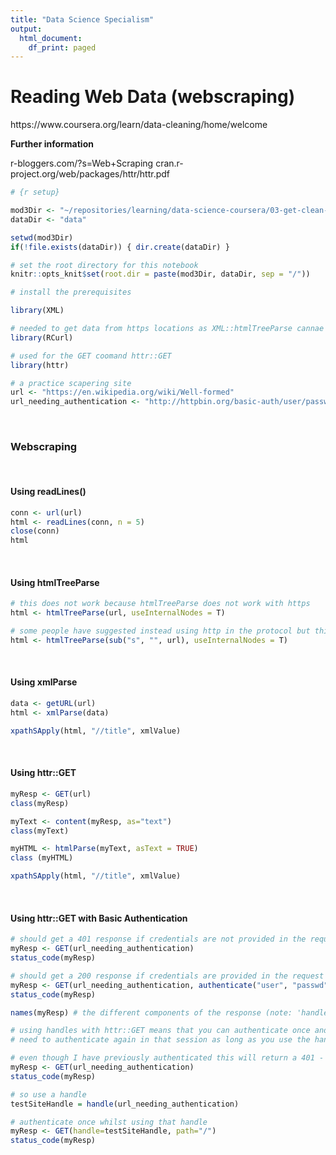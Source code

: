 ```yaml
---
title: "Data Science Specialism"
output:
  html_document:
    df_print: paged
---
```


# Reading Web Data (webscraping)
https://www.coursera.org/learn/data-cleaning/home/welcome

**Further information**

r-bloggers.com/?s=Web+Scraping
cran.r-project.org/web/packages/httr/httr.pdf



```r
# {r setup}

mod3Dir <- "~/repositories/learning/data-science-coursera/03-get-clean-data"
dataDir <- "data"

setwd(mod3Dir)
if(!file.exists(dataDir)) { dir.create(dataDir) }

# set the root directory for this notebook
knitr::opts_knit$set(root.dir = paste(mod3Dir, dataDir, sep = "/"))

# install the prerequisites

library(XML)

# needed to get data from https locations as XML::htmlTreeParse cannae handle that
library(RCurl)

# used for the GET coomand httr::GET
library(httr)

# a practice scapering site
url <- "https://en.wikipedia.org/wiki/Well-formed"
url_needing_authentication <- "http://httpbin.org/basic-auth/user/passwd"

```

<br />

### Webscraping

<br />

#### Using readLines()
```r

conn <- url(url)
html <- readLines(conn, n = 5)
close(conn)
html

```

<br />

#### Using htmlTreeParse
```R
# this does not work because htmlTreeParse does not work with https
html <- htmlTreeParse(url, useInternalNodes = T)

# some people have suggested instead using http in the protocol but this doe not work either
html <- htmlTreeParse(sub("s", "", url), useInternalNodes = T)
```

<br />

#### Using xmlParse
```r

data <- getURL(url)
html <- xmlParse(data)

xpathSApply(html, "//title", xmlValue)

```


<br />

#### Using httr::GET
```r

myResp <- GET(url)
class(myResp)

myText <- content(myResp, as="text")
class(myText)

myHTML <- htmlParse(myText, asText = TRUE)
class (myHTML)

xpathSApply(html, "//title", xmlValue)

```

<br />

#### Using httr::GET with Basic Authentication
```r

# should get a 401 response if credentials are not provided in the request
myResp <- GET(url_needing_authentication)
status_code(myResp)

```

```r

# should get a 200 response if credentials are provided in the request
myResp <- GET(url_needing_authentication, authenticate("user", "passwd"))
status_code(myResp)
```

```r
names(myResp) # the different components of the response (note: 'handle')
```

```r
# using handles with httr::GET means that you can authenticate once and then not
# need to authenticate again in that session as long as you use the handle

# even though I have previously authenticated this will return a 401 - unauthorised
myResp <- GET(url_needing_authentication)
status_code(myResp)

# so use a handle
testSiteHandle = handle(url_needing_authentication)

# authenticate once whilst using that handle
myResp <- GET(handle=testSiteHandle, path="/")
status_code(myResp)
```

